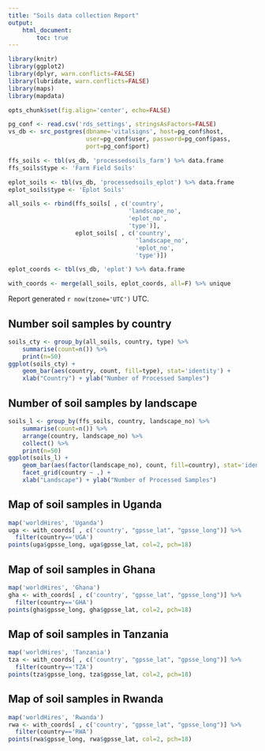 ```yaml
---
title: "Soils data collection Report"
output: 
    html_document:
        toc: true
---
```



``` r
library(knitr)
library(ggplot2)
library(dplyr, warn.conflicts=FALSE)
library(lubridate, warn.conflicts=FALSE)
library(maps)
library(mapdata)

opts_chunk$set(fig.align='center', echo=FALSE)

pg_conf <- read.csv('rds_settings', stringsAsFactors=FALSE)
vs_db <- src_postgres(dbname='vitalsigns', host=pg_conf$host,
                      user=pg_conf$user, password=pg_conf$pass,
                      port=pg_conf$port)

ffs_soils <- tbl(vs_db, 'processedsoils_farm') %>% data.frame
ffs_soils$type <- 'Farm Field Soils'

eplot_soils <- tbl(vs_db, 'processedsoils_eplot') %>% data.frame
eplot_soils$type <- 'Eplot Soils'

all_soils <- rbind(ffs_soils[ , c('country', 
                                  'landscape_no', 
                                  'eplot_no', 
                                  'type')], 
                   eplot_soils[ , c('country', 
                                    'landscape_no', 
                                    'eplot_no', 
                                    'type')])

eplot_coords <- tbl(vs_db, 'eplot') %>% data.frame

with_coords <- merge(all_soils, eplot_coords, all=F) %>% unique

```

Report generated `r now(tzone='UTC')` UTC.

## Number soil samples by country

``` r
soils_cty <- group_by(all_soils, country, type) %>%
    summarise(count=n()) %>%
    print(n=50)
ggplot(soils_cty) +
    geom_bar(aes(country, count, fill=type), stat='identity') +
    xlab("Country") + ylab("Number of Processed Samples")
```

## Number of soil samples by landscape

``` r
soils_l <- group_by(ffs_soils, country, landscape_no) %>%
    summarise(count=n()) %>%
    arrange(country, landscape_no) %>%
    collect() %>%
    print(n=50)
ggplot(soils_l) +
    geom_bar(aes(factor(landscape_no), count, fill=country), stat='identity') +
    facet_grid(country ~ .) +
    xlab("Landscape") + ylab("Number of Processed Samples")
```


## Map of soil samples in Uganda
``` r
map('worldHires', 'Uganda')
uga <- with_coords[ , c('country', "gpsse_lat", "gpsse_long")] %>% 
  filter(country=='UGA')
points(uga$gpsse_long, uga$gpsse_lat, col=2, pch=18)
```

## Map of soil samples in Ghana

``` r
map('worldHires', 'Ghana')
gha <- with_coords[ , c('country', "gpsse_lat", "gpsse_long")] %>% 
  filter(country=='GHA')
points(gha$gpsse_long, gha$gpsse_lat, col=2, pch=18)
```

## Map of soil samples in Tanzania

``` r
map('worldHires', 'Tanzania')
tza <- with_coords[ , c('country', "gpsse_lat", "gpsse_long")] %>% 
  filter(country=='TZA')
points(tza$gpsse_long, tza$gpsse_lat, col=2, pch=18)
```

## Map of soil samples in Rwanda

``` r
map('worldHires', 'Rwanda')
rwa <- with_coords[ , c('country', "gpsse_lat", "gpsse_long")] %>% 
  filter(country=='RWA')
points(rwa$gpsse_long, rwa$gpsse_lat, col=2, pch=18)
```
